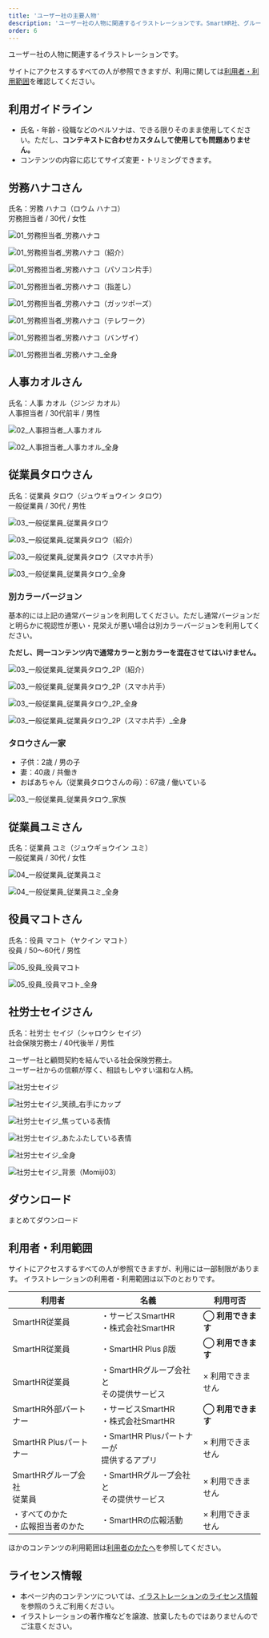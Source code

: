 ```yaml
---
title: 'ユーザー社の主要人物'
description: 'ユーザー社の人物に関連するイラストレーションです。SmartHR社、グループ会社、制作パートナーの方々は、イラストレーションをダウンロードして利用できます。利用の際は必ずイラストレーションのガイドラインにしたがって利用してください。'
order: 6
---
```



ユーザー社の人物に関連するイラストレーションです。  

サイトにアクセスするすべての人が参照できますが、利用に関しては[利用者・利用範囲](#h2-8)を確認してください。



## 利用ガイドライン
- 氏名・年齢・役職などのペルソナは、できる限りそのまま使用してください。ただし、**コンテキストに合わせカスタムして使用しても問題ありません。**  
- コンテンツの内容に応じてサイズ変更・トリミングできます。



## 労務ハナコさん

氏名：労務 ハナコ（ロウム ハナコ）  
労務担当者 / 30代 / 女性

<Private path='/basics/romu-hanako-details.md'/>

<Grid autoRepeat="auto-fill" size="130px">

 ![01_労務担当者_労務ハナコ](./images/user-co/01_roumuhanako/01_労務担当者_労務ハナコ.png)

 ![01_労務担当者_労務ハナコ（紹介）](./images/user-co/01_roumuhanako/01_労務担当者_労務ハナコ（紹介）.png)

 ![01_労務担当者_労務ハナコ（パソコン片手）](./images/user-co/01_roumuhanako/01_労務担当者_労務ハナコ（パソコン片手）.png)

 ![01_労務担当者_労務ハナコ（指差し）](./images/user-co/01_roumuhanako/01_労務担当者_労務ハナコ（指差し）.png)

 ![01_労務担当者_労務ハナコ（ガッツポーズ）](./images/user-co/01_roumuhanako/01_労務担当者_労務ハナコ（ガッツポーズ）.png)

 ![01_労務担当者_労務ハナコ（テレワーク）](./images/user-co/01_roumuhanako/01_労務担当者_労務ハナコ（テレワーク）.png)

 ![01_労務担当者_労務ハナコ（バンザイ）](./images/user-co/01_roumuhanako/01_労務担当者_労務ハナコ（バンザイ）.png)

</Grid>

<Grid autoRepeat="auto-fill" size="130px">

 ![01_労務担当者_労務ハナコ_全身](./images/user-co/01_roumuhanako/01_労務担当者_労務ハナコ_全身.png)

</Grid>


## 人事カオルさん

氏名：人事 カオル（ジンジ カオル）  
人事担当者 / 30代前半 / 男性

<Private path="/basics/jinji-kaoru-details.md" />

<Grid autoRepeat="auto-fill" size="130px">

 ![02_人事担当者_人事カオル](./images/user-co/02_jinjikaoru/02_人事担当者_人事カオル.png)
 
 ![02_人事担当者_人事カオル_全身](./images/user-co/02_jinjikaoru/02_人事担当者_人事カオル_全身.png)

</Grid>


## 従業員タロウさん
氏名：従業員 タロウ（ジュウギョウイン タロウ）  
一般従業員 / 30代 / 男性

<Private path="/basics/jugyoin-taro-details.md" />

<Grid autoRepeat="auto-fill" size="130px">

 ![03_一般従業員_従業員タロウ](./images/user-co/03_jugyointarou/03_一般従業員_従業員タロウ.png)

 ![03_一般従業員_従業員タロウ（紹介）](./images/user-co/03_jugyointarou/03_一般従業員_従業員タロウ（紹介）.png)

 ![03_一般従業員_従業員タロウ（スマホ片手）](./images/user-co/03_jugyointarou/03_一般従業員_従業員タロウ（スマホ片手）.png)

</Grid>

<Grid autoRepeat="auto-fill" size="130px">

 ![03_一般従業員_従業員タロウ_全身](./images/user-co/03_jugyointarou/03_一般従業員_従業員タロウ_全身.png)

</Grid>


### 別カラーバージョン

基本的には上記の通常バージョンを利用してください。ただし通常バージョンだと明らかに視認性が悪い・見栄えが悪い場合は別カラーバージョンを利用してください。

**ただし、同一コンテンツ内で通常カラーと別カラーを混在させてはいけません。**

<Grid autoRepeat="auto-fill" size="130px">

 ![03_一般従業員_従業員タロウ_2P（紹介）](./images/user-co/03_jugyointarou/03_一般従業員_従業員タロウ_2P（紹介）.png)

 ![03_一般従業員_従業員タロウ_2P（スマホ片手）](./images/user-co/03_jugyointarou/03_一般従業員_従業員タロウ_2P（スマホ片手）.png)

</Grid>

<Grid autoRepeat="auto-fill" size="130px">

 ![03_一般従業員_従業員タロウ_2P_全身](./images/user-co/03_jugyointarou/03_一般従業員_従業員タロウ_2P_全身.png)

 ![03_一般従業員_従業員タロウ_2P（スマホ片手）_全身](./images/user-co/03_jugyointarou/03_一般従業員_従業員タロウ_2P（スマホ片手）_全身.png)

</Grid>


### タロウさん一家

- 子供：2歳 / 男の子
- 妻：40歳 / 共働き
- おばあちゃん（従業員タロウさんの母）：67歳 / 働いている

<Grid autoRepeat="auto-fill" size="200px">

![03_一般従業員_従業員タロウ_家族](./images/user-co/03_jugyointarou/03_一般従業員_従業員タロウ_家族.png)

</Grid>


## 従業員ユミさん

氏名：従業員 ユミ（ジュウギョウイン ユミ）  
一般従業員 / 30代 / 女性

<Private path="/basics/jugyoin-yumi-details.md" />

<Grid autoRepeat="auto-fill" size="130px">

 ![04_一般従業員_従業員ユミ](./images/user-co/04_jugyoinyumi/04_一般従業員_従業員ユミ.png)

 ![04_一般従業員_従業員ユミ_全身](./images/user-co/04_jugyoinyumi/04_一般従業員_従業員ユミ_全身.png)

</Grid>


## 役員マコトさん

氏名：役員 マコト（ヤクイン マコト）  
役員 / 50〜60代 / 男性

<Private path="/basics/yakuin-makoto-detail.md" />

<Grid autoRepeat="auto-fill" size="130px">

 ![05_役員_役員マコト](./images/user-co/05_yakuinmakoto/05_役員_役員マコト.png)

 ![05_役員_役員マコト_全身](./images/user-co/05_yakuinmakoto/05_役員_役員マコト_全身.png)

</Grid>


## 社労士セイジさん

氏名：社労士 セイジ（シャロウシ セイジ）  
社会保険労務士 / 40代後半 / 男性

ユーザー社と顧問契約を結んでいる社会保険労務士。  
ユーザー社からの信頼が厚く、相談もしやすい温和な人柄。

<Grid autoRepeat="auto-fill" size="130px">

 ![社労士セイジ](./images/user-co/06_sharoushiseiji/社労士セイジ.png)

 ![社労士セイジ_笑顔_右手にカップ](./images/user-co/06_sharoushiseiji/社労士セイジ_笑顔_右手にカップ.png)

 ![社労士セイジ_焦っている表情](./images/user-co/06_sharoushiseiji/社労士セイジ_焦っている表情.png)

 ![社労士セイジ_あたふたしている表情](./images/user-co/06_sharoushiseiji/社労士セイジ_あたふたしている表情.png)

 ![社労士セイジ_全身](./images/user-co/06_sharoushiseiji/社労士セイジ_全身.png)

 ![社労士セイジ_背景（Momiji03）](./images/user-co/06_sharoushiseiji/社労士セイジ_背景（Momiji03）.png)

</Grid>


## ダウンロード
<AnchorButton href="/downloads/user-co.zip" downloads>まとめてダウンロード</AnchorButton>


## 利用者・利用範囲

サイトにアクセスするすべての人が参照できますが、利用には一部制限があります。
イラストレーションの利用者・利用範囲は以下のとおりです。

<TableWrapper>
  <table>
    <thead>
      <tr>
        <th>利用者</th>
        <th>名義</th>
        <th>利用可否</th>
      </tr>
    </thead>
    <tbody>
      <tr>
        <td>SmartHR従業員</td>
        <td>・サービスSmartHR<br/>・株式会社SmartHR</td>
        <td><strong>◯ 利用できます</strong></td>
      </tr>
      <tr>
        <td>SmartHR従業員</td>
        <td>・SmartHR Plus β版</td>
        <td><strong>◯ 利用できます</strong></td>
      </tr>
      <tr>
        <td>SmartHR従業員</td>
        <td>・SmartHRグループ会社と<br/>その提供サービス</td>
        <td>× 利用できません</td>
      </tr>
      <tr>
        <td>SmartHR外部パートナー</td>
        <td>・サービスSmartHR<br/>・株式会社SmartHR</td>
        <td><strong>◯ 利用できます</strong></td>
      </tr>
      <tr>
        <td>SmartHR Plusパートナー</td>
        <td>・SmartHR Plusパートナーが<br/>提供するアプリ</td>
        <td>× 利用できません</td>
      </tr>
      <tr>
        <td>SmartHRグループ会社<br/>従業員</td>
        <td>・SmartHRグループ会社と<br/>その提供サービス</td>
        <td>× 利用できません</td>
      </tr>
      <tr>
        <td>・すべてのかた<br/>・広報担当者のかた</td>
        <td>・SmartHRの広報活動</td>
        <td>× 利用できません</td>
      </tr>
    </tbody>
  </table>
</TableWrapper>

ほかのコンテンツの利用範囲は[利用者のかたへ](/introduction/user/)を参照してください。


## ライセンス情報
- 本ページ内のコンテンツについては、[イラストレーションのライセンス情報](/basics/illustration/#h2-1)を参照のうえご利用ください。
- イラストレーションの著作権などを譲渡、放棄したものではありませんのでご注意ください。